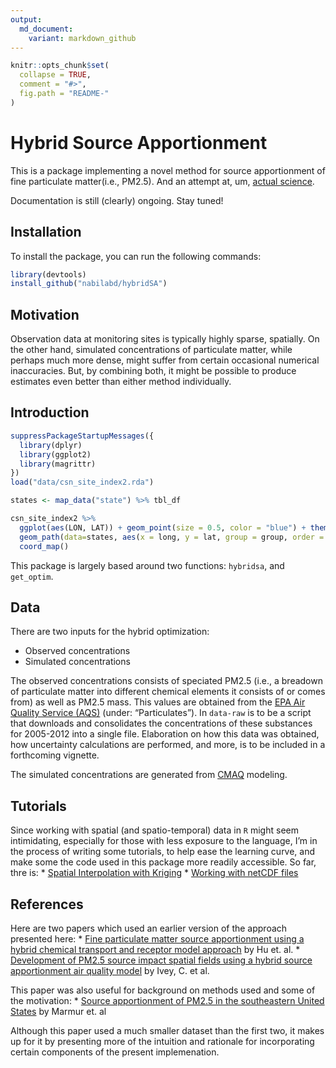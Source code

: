 ```yaml
---
output:
  md_document:
    variant: markdown_github
---
```


<!-- README.md is generated from README.Rmd. Please edit that file -->

```r
knitr::opts_chunk$set(
  collapse = TRUE,
  comment = "#>",
  fig.path = "README-"
)
```


# Hybrid Source Apportionment

This is a package implementing a novel method for source apportionment of fine particulate matter(i.e., PM2.5). And an attempt at, um, [actual science](http://simplystatistics.org/2013/01/23/statisticians-and-computer-scientists-if-there-is-no-code-there-is-no-paper/).

Documentation is still (clearly) ongoing. Stay tuned!

## Installation

To install the package, you can run the following commands:

```r
library(devtools)
install_github("nabilabd/hybridSA")
```


## Motivation

Observation data at monitoring sites is typically highly sparse, spatially. On the other hand, simulated concentrations of particulate matter, while perhaps much more dense, might suffer from certain occasional numerical inaccuracies. But, by combining both, it might be possible to produce estimates even better than either method individually. 


## Introduction

```r

suppressPackageStartupMessages({
  library(dplyr)
  library(ggplot2)
  library(magrittr)
})
load("data/csn_site_index2.rda")
```

```r
states <- map_data("state") %>% tbl_df

csn_site_index2 %>% 
  ggplot(aes(LON, LAT)) + geom_point(size = 0.5, color = "blue") + theme_bw() + 
  geom_path(data=states, aes(x = long, y = lat, group = group, order = order)) + 
  coord_map()

```


This package is largely based around two functions: `hybridsa`, and `get_optim`.


## Data

There are two inputs for the hybrid optimization: 

* Observed concentrations
* Simulated concentrations

The observed concentrations consists of speciated PM2.5 (i.e., a breadown of particulate matter into different chemical elements it consists of or comes from) as well as PM2.5 mass. This values are obtained from the [EPA Air Quality Service (AQS)](http://aqsdr1.epa.gov/aqsweb/aqstmp/airdata/download_files.html#Daily) (under: "Particulates"). In `data-raw` is to be a script that downloads and consolidates the concentrations of these substances for 2005-2012 into a single file. Elaboration on how this data was obtained, how uncertainty calculations are performed, and more, is to be included in a forthcoming vignette.

The simulated concentrations are generated from [CMAQ](https://www.cmascenter.org/cmaq/) modeling. 

## Tutorials 

Since working with spatial (and spatio-temporal) data in `R` might seem intimidating, especially for those with less exposure to the language, I'm in the process of writing some tutorials, to help ease the learning curve, and make some the code used in this package more readily accessible. So far, thre is: 
* [Spatial Interpolation with Kriging](http://rpubs.com/nabilabd/118172) 
* [Working with netCDF files](http://rpubs.com/nabilabd/119120)


## References

Here are two papers which used an earlier version of the approach presented here: 
* [Fine particulate matter source apportionment using a hybrid chemical transport and receptor model approach](http://atmos-chem-phys.net/14/5415/2014/) by Hu et. al.
* [Development of PM2.5 source impact spatial fields using a hybrid source apportionment air quality model](http://www.geosci-model-dev.net/8/2153/2015/gmd-8-2153-2015.html) by Ivey, C. et al.

This paper was also useful for background on methods used and some of the motivation:
* [Source apportionment of PM2.5 in the southeastern United States](http://cfpub.epa.gov/ncer_abstracts/index.cfm/fuseaction/display.pubFullText/publication_id/45383) by Marmur et. al

Although this paper used a much smaller dataset than the first two, it makes up for it by presenting more of the intuition and rationale for incorporating certain components of the present implemenation.
